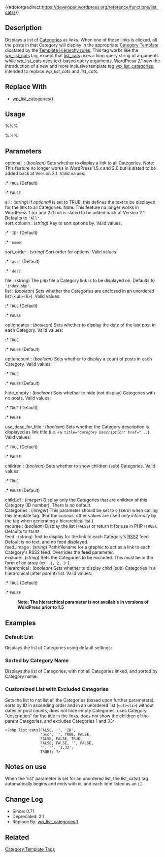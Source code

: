 {{#dotorgredirect:https://developer.wordpress.org/reference/functions/list_cats/}}

{{Languages|
{{en|Function Reference/list_cats}}
{{ja|テンプレートタグ/list_cats}}
}}

{{Deprecated}}
== Description ==

Displays a list of [[Glossary#Category|Categories]] as links.  When one of those links is clicked, all the posts in that Category will display in the appropriate [[Category Templates|Category Template]] dicatated by the [[Template_Hierarchy|Template Hierarchy rules]].  This tag works like the [[Template_Tags/wp_list_cats|wp_list_cats]] tag, except that [[Template_Tags/list_cats|list_cats]] uses a long query string of arguments while [[Template_Tags/wp_list_cats|wp_list_cats]] uses text-based query arguments. WordPress 2.1 saw the introduction of a new and more inclusive template tag [[Template_Tags/wp_list_categories|wp_list_categories]], intended to replace ''wp_list_cats'' and ''list_cats''.

== Replace With ==

* [[Template Tags/wp_list_categories | wp_list_categories()]]

== Usage ==

%%% <?php list_cats( $optionall, $all, $sort_column,
                $sort_order, $file, $list, $optiondates, 
                $optioncount, $hide_empty, $use_desc_for_title, 
                $children, $child_of, $categories, $recurse, 
                $feed, $feed_img, $exclude, $hierarchical); ?> %%%

== Parameters ==

; optionall : (''boolean'') Sets whether to display a link to all Categories.  Note: This feature no longer works in WordPress 1.5.x and 2.0 but is slated to be added back at Version 2.1.  Valid values:
:* <tt>TRUE</tt> (Default)
:* <tt>FALSE</tt>
; all : (''string'') If ''optionall'' is set to TRUE, this defines the text to be displayed for the link to all Categories.  Note: This feature no longer works in WordPress 1.5.x and 2.0 but is slated to be added back at Version 2.1. Defaults to <tt>'All'</tt>.
; sort_column : (''string'') Key to sort options by. Valid values:
:* <tt>'ID'</tt> (Default)
:* <tt>'name'</tt>
; sort_order : (''string'') Sort order for options. Valid values:
:* <tt>'asc'</tt> (Default)
:* <tt>'desc'</tt>
; file : (''string'') The php file a Category link is to be displayed on. Defaults to <tt>'index.php'</tt>.
; list : (''boolean'') Sets whether the Categories are enclosed in an unordered list (<nowiki><ul><li></nowiki>). Valid values:
:* <tt>TRUE</tt> (Default)
:* <tt>FALSE</tt>
; optiondates : (''boolean'') Sets whether to display the date of the last post in each Category. Valid values:
:* <tt>TRUE</tt>
:* <tt>FALSE</tt> (Default)
; optioncount : (''boolean'') Sets whether to display a count of posts in each Category. Valid values:
:* <tt>TRUE</tt>
:* <tt>FALSE</tt> (Default)
; hide_empty : (''boolean'') Sets whether to hide (not display) Categories with no posts. Valid values:
:* <tt>TRUE</tt> (Default)
:* <tt>FALSE</tt>
; use_desc_for_title : (''boolean'') Sets whether the Category description is displayed as link title (i.e. <tt>&lt;a title="<em>Category Description</em>" href="...</tt>). Valid values:
:* <tt>TRUE</tt> (Default)
:* <tt>FALSE</tt>
; children : (''boolean'') Sets whether to show children (sub) Categories. Valid values:
:* <tt>TRUE</tt>
:* <tt>FALSE</tt> (Default)
; child_of : (''integer'') Display only the Categories that are children of this Category (ID number). There is no default.
; Categories : (''integer'') This parameter should be set to <tt>0</tt> (zero) when calling this template tag.  (For the curious, other values are used ''only internally'' by the tag when generating a hierarchical list.)
; recurse : (''boolean'') Display the list (<tt>FALSE</tt>) or return it for use in PHP (<tt>TRUE</tt>).  Defaults to <tt>FALSE</tt>.
; feed : (''string'') Text to display for the link to each Category's [[Glossary#RSS|RSS2]] feed. Default is no text, and no feed displayed.
; feed_image : (''string'') Path/filename for a graphic to act as a link to each Category's RSS2 feed. Overrides the '''feed''' parameter.
; exclude : (''string'') Sets the Categories to be excluded. This must be in the form of an array (ex: <tt>'1, 2, 3'</tt>).
; hierarchical : (''boolean'') Sets whether to display child (sub) Categories in a hierarchical (after parent) list. Valid values:
:* <tt>TRUE</tt> (Default)
:* <tt>FALSE</tt>
:  '''Note: The hierarchical parameter is not available in versions of WordPress prior to 1.5'''

== Examples ==

=== Default List ===

Displays the list of Categories using default settings:

 <?php list_cats(); ?>

=== Sorted by Category Name ===

Displays the list of Categories, with not all Categories linked, and sorted by Category name: 
 <?php list_cats(FALSE, ' ', 'name'); ?>

=== Customized List with Excluded Categories ===

Sets the list to not list all the Categories (based upon further parameters), sorts by ID in ascending order and in an unordered list (<tt><nowiki><ul><li></nowiki></tt>) without dates or post counts, does not hide empty Categories, uses Category "description" for the title in the links, does not show the children of the parent Categories, and excludes Categories 1 and 33:
 
<pre><?php list_cats(FALSE, '', 'ID',
                'asc', '', TRUE, FALSE, 
                FALSE, FALSE, TRUE, 
                FALSE, FALSE, '', FALSE, 
                '', '', '1,33', 
                TRUE); ?></pre>

== Notes on use == 

When the 'list' parameter is set for an unordered list, the list_cats() tag automatically begins and ends with <tt>UL</tt> and each item listed as an <tt>LI</tt>.

== Change Log ==

* Since: 0.71
* Deprecated: 2.1
* Replace By: [[Template Tags/wp_list_categories | wp_list_categories()]]

== Related ==

{{Category Tags}}

{{Tag Footer}}

[[Category:Template Tags]]